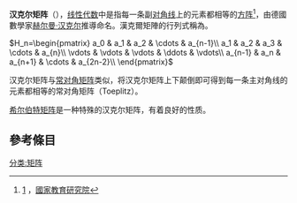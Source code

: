 '''汉克尔矩阵'''（{{lang-de|Hankel Matrix}}），[[线性代数|线性代数]]中是指每一条副[[对角线|对角线]]上的元素都相等的[[方块矩阵|方阵]]<ref>[http://terms.naer.edu.tw/detail/122067/] {{Wayback|url=http://terms.naer.edu.tw/detail/122067/ |date=20150226084823 }}，[[國家教育研究院|國家教育研究院]]{{zh-tw}}</ref>，由德國數學家[[赫尔曼·汉克尔|赫尔曼·汉克尔]]推導命名。漢克爾矩陣的行列式稱為{{tsl|en|catalecticant}}。

<math>
H_n=\begin{pmatrix}
a_0 & a_1 & a_2 & \cdots & a_{n-1}\\
a_1 & a_2 & a_3 & \cdots & a_{n}\\
\vdots & \vdots & \vdots & \ddots & \vdots\\
a_{n-1} & a_n & a_{n+1} & \cdots & a_{2n-2}\\
\end{pmatrix}
</math>

汉克尔矩阵与[[常对角矩阵|常对角矩阵]]类似，将汉克尔矩阵上下颠倒即可得到每一条主对角线的元素都相等的常对角矩阵（Toeplitz）。

[[希尔伯特矩阵|希尔伯特矩阵]]是一种特殊的汉克尔矩阵，有着良好的性质。
==參考條目==
{{reflist}}

[[分类:矩阵|分类:矩阵]]
